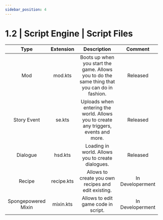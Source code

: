 ```yaml
---
sidebar_position: 4
---
```


# 1.2 | Script Engine | Script Files

|        Type         | Extension  |                                          Description                                          |     Comment      |
|:-------------------:|:----------:|:---------------------------------------------------------------------------------------------:|:----------------:|
|         Mod         |  mod.kts   | Boots up when you start the game. Allows you to do the same thing that you can do in fashion. |     Released     |
|     Story Event     |   se.kts   |     Uploads when entering the world. Allows you to create any triggers, events and more.      |     Released     |
|      Dialogue       |  hsd.kts   |                       Loading in world. Allows you to create dialogues.                       |     Released     |
|       Recipe        | recipe.kts |                      Allows to create you own recipes and edit existing.                      | In Developerment |
| Spongepowered Mixin | mixin.kts  |                              Allows to edit game code in script.                              | In Developerment |
